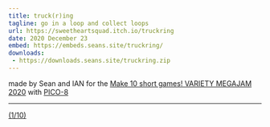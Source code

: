 ```yaml
---
title: truck(r)ing
tagline: go in a loop and collect loops
url: https://sweetheartsquad.itch.io/truckring
date: 2020 December 23
embed: https://embeds.seans.site/truckring/
downloads:
 - https://downloads.seans.site/truckring.zip
---
```


made by Sean and IAN for the [Make 10 short games! VARIETY MEGAJAM 2020](https://itch.io/jam/vmj2020) with [PICO-8](https://www.lexaloffle.com/pico-8.php)

---

[(1/10)](https://itch.io/c/1319442/variety-megajam-2020-entries)
